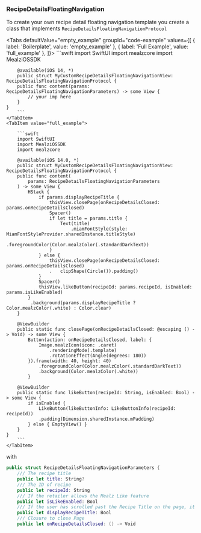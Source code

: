 
### RecipeDetailsFloatingNavigation

To create your own recipe detail floating navigation template you create a class that implements `RecipeDetailsFloatingNavigationProtocol`

<Tabs defaultValue="empty_example" groupId="code-example"
      values={[
          { label: 'Boilerplate', value: 'empty_example' },
          { label: 'Full Example', value: 'full_example' },
      ]}>
    <TabItem value="empty_example">
        ```swift
        import SwiftUI
        import mealzcore
        import MealziOSSDK

        @available(iOS 14, *)
        public struct MyCustomRecipeDetailsFloatingNavigationView: RecipeDetailsFloatingNavigationProtocol {
        public func content(params: RecipeDetailsFloatingNavigationParameters) -> some View {
            // your imp here
        }
    }
        ```
    </TabItem>
    <TabItem value="full_example">

        ```swift
        import SwiftUI
        import MealziOSSDK
        import mealzcore

        @available(iOS 14.0, *)
        public struct MyCustomRecipeDetailsFloatingNavigationView: RecipeDetailsFloatingNavigationProtocol {
        public func content(
            params: RecipeDetailsFloatingNavigationParameters
        ) -> some View {
            HStack {
                if params.displayRecipeTitle {
                    thisView.closePage(onRecipeDetailsClosed: params.onRecipeDetailsClosed)
                    Spacer()
                    if let title = params.title {
                        Text(title)
                            .miamFontStyle(style: MiamFontStyleProvider.sharedInstance.titleStyle)
                            .foregroundColor(Color.mealzColor(.standardDarkText))
                    }
                } else {
                    thisView.closePage(onRecipeDetailsClosed: params.onRecipeDetailsClosed)
                    .   clipShape(Circle()).padding()
                }
                Spacer()
                thisView.likeButton(recipeId: params.recipeId, isEnabled: params.isLikeEnabled)
            }
             .background(params.displayRecipeTitle ? Color.mealzColor(.white) : Color.clear)
        }

        @ViewBuilder
        public static func closePage(onRecipeDetailsClosed: @escaping () -> Void) -> some View {
            Button(action: onRecipeDetailsClosed, label: {
                Image.mealzIcon(icon: .caret)
                    .renderingMode(.template)
                    .rotationEffect(Angle(degrees: 180))
            }).frame(width: 40, height: 40)
                .foregroundColor(Color.mealzColor(.standardDarkText))
                .background(Color.mealzColor(.white))
            }

        @ViewBuilder
        public static func likeButton(recipeId: String, isEnabled: Bool) -> some View {
            if isEnabled {
                LikeButton(likeButtonInfo: LikeButtonInfo(recipeId: recipeId))
                .padding(Dimension.sharedInstance.mPadding)
            } else { EmptyView() }
        }
    }
        ```
    </TabItem>
</Tabs>

with

```swift
public struct RecipeDetailsFloatingNavigationParameters {
    /// The recipe title
    public let title: String?
    /// The ID of recipe
    public let recipeId: String
    /// If the retailer allows the Mealz Like feature
    public let isLikeEnabled: Bool
    /// If the user has scrolled past the Recipe Title on the page, it should appear at the top of the page
    public let displayRecipeTitle: Bool
    /// Closure to close Page
    public let onRecipeDetailsClosed: () -> Void
```
